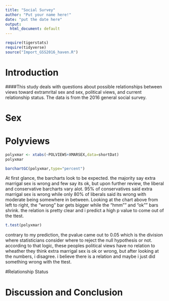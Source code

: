 ---
title: "Social Survey"
author: "Put your name here!"
date: "put the date here"
output:
  html_document: default
---

```{r include=FALSE,echo=FALSE}
require(tigerstats)
require(tidyverse)
source("Import_GSS2016_haven.R")
```
<!-- We recommend you use git branches -- create a separate branch for each major section i.e. Introduction, Methods, Results, Inferential Results, and Discussion and Conclusions - leave the YAML block untouched until the final merge where you put in your own name !-->

# Introduction

<!--In this section you explain what you are trying to show.  Where did the data come from?  What is the research or other question you are trying to answer?!-->   

####This study deals with questions about possible relationships between views toward extramrital sex and sex, political views, and current relationship status. The data is from the 2016 general social survey.



# Sex

<!--Decide on your methods:  use "variable analysis" or other appropriate descriptors.  Make sure to choose at least one graphical method and at least one numerical method.!-->

# Polyviews

<!--Divide this section into two sub-sections:  One for your descriptive  results and one for your inferential results.!-->

```{r}
polyxmar <- xtabs(~POLVIEWS+XMARSEX,data=shortDat)
polyxmar
```

```{r}
barchartGC(polyxmar,type="percent")
```

At first glance, the barcharts look to be expected. the majority say extra marrigal sex is wrong and few say its ok, but upon further review, the liberal and conservative barcharts vary alot. 95% of conservatives said extra marrigal sex is wrong while only 80% of liberals said its wrong with moderate being somewhere in between. Looking at the chart above from left to right, the "wrong" bar gets bigger while the "hmm"" and "ok"" bars shrink. the relation is pretty clear and i predict a high p value to come out of the ttest.  

```{r}
t.test(polyxmar)
```

contrary to my prediction, the pvalue came out to 0.05 which is the division where statisticians consider where to reject the null hypothesis or not. according to that logic, these peoples political views have no relation to wheather they think extra marrigal sex is ok or wrong, but after looking at the numbers, i disagree. i believe there is a relation and maybe i just did something wrong with the ttest.

#Relationship Status



# Discussion and Conclusion

<!--Discussion and conclusion here.  If you found a relationship be sure to consider whether the relationship occurs because one of the variables causes the other, or whether they perhasps are related for some other reason.  Watch the chapter 6 videos from the GeorgeTown videos collection.!-->

